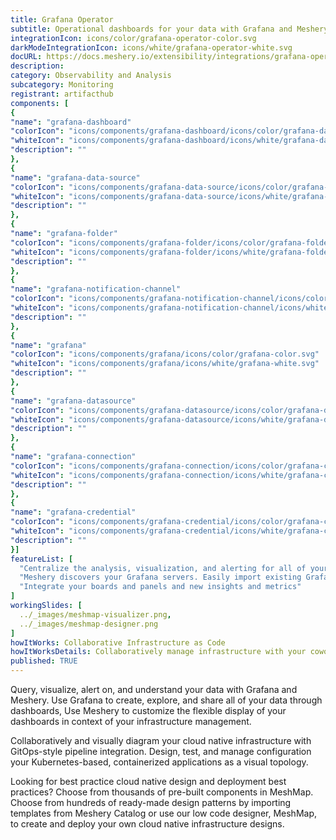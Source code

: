 ```yaml
---
title: Grafana Operator
subtitle: Operational dashboards for your data with Grafana and Meshery
integrationIcon: icons/color/grafana-operator-color.svg
darkModeIntegrationIcon: icons/white/grafana-operator-white.svg
docURL: https://docs.meshery.io/extensibility/integrations/grafana-operator
description: 
category: Observability and Analysis
subcategory: Monitoring
registrant: artifacthub
components: [
{
"name": "grafana-dashboard"
"colorIcon": "icons/components/grafana-dashboard/icons/color/grafana-dashboard-color.svg"
"whiteIcon": "icons/components/grafana-dashboard/icons/white/grafana-dashboard-white.svg"
"description": ""
},
{
"name": "grafana-data-source"
"colorIcon": "icons/components/grafana-data-source/icons/color/grafana-data-source-color.svg"
"whiteIcon": "icons/components/grafana-data-source/icons/white/grafana-data-source-white.svg"
"description": ""
},
{
"name": "grafana-folder"
"colorIcon": "icons/components/grafana-folder/icons/color/grafana-folder-color.svg"
"whiteIcon": "icons/components/grafana-folder/icons/white/grafana-folder-white.svg"
"description": ""
},
{
"name": "grafana-notification-channel"
"colorIcon": "icons/components/grafana-notification-channel/icons/color/grafana-notification-channel-color.svg"
"whiteIcon": "icons/components/grafana-notification-channel/icons/white/grafana-notification-channel-white.svg"
"description": ""
},
{
"name": "grafana"
"colorIcon": "icons/components/grafana/icons/color/grafana-color.svg"
"whiteIcon": "icons/components/grafana/icons/white/grafana-white.svg"
"description": ""
},
{
"name": "grafana-datasource"
"colorIcon": "icons/components/grafana-datasource/icons/color/grafana-datasource-color.svg"
"whiteIcon": "icons/components/grafana-datasource/icons/white/grafana-datasource-white.svg"
"description": ""
},
{
"name": "grafana-connection"
"colorIcon": "icons/components/grafana-connection/icons/color/grafana-connection-color.svg"
"whiteIcon": "icons/components/grafana-connection/icons/white/grafana-connection-white.svg"
"description": ""
},
{
"name": "grafana-credential"
"colorIcon": "icons/components/grafana-credential/icons/color/grafana-credential-color.svg"
"whiteIcon": "icons/components/grafana-credential/icons/white/grafana-credential-white.svg"
"description": ""
}]
featureList: [
  "Centralize the analysis, visualization, and alerting for all of your data with Grafana.",
  "Meshery discovers your Grafana servers. Easily import existing Grafana dashboards and panels into Meshery",
  "Integrate your boards and panels and new insights and metrics"
]
workingSlides: [
  ../_images/meshmap-visualizer.png,
  ../_images/meshmap-designer.png
]
howItWorks: Collaborative Infrastructure as Code
howItWorksDetails: Collaboratively manage infrastructure with your coworkers synchronously sharing the same designs.
published: TRUE
---
```

<p>
Query, visualize, alert on, and understand your data with Grafana and Meshery. Use Grafana to create, explore, and share all of your data through dashboards,
Use Meshery to customize the flexible display of your dashboards in context of your infrastructure management.
</p>
<p>
    Collaboratively and visually diagram your cloud native infrastructure with GitOps-style pipeline integration. Design, test, and manage configuration your Kubernetes-based, containerized applications as a visual topology.
</p>
<p>
    Looking for best practice cloud native design and deployment best practices? Choose from thousands of pre-built components in MeshMap. Choose from hundreds of ready-made design patterns by importing templates from Meshery Catalog or use our low code designer, MeshMap, to create and deploy your own cloud native infrastructure designs.
</p>
